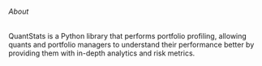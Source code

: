 ###### About
QuantStats is a Python library that performs portfolio profiling, allowing quants and portfolio managers to understand their performance better by providing them with in-depth analytics and risk metrics.